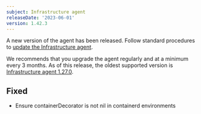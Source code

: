 ```yaml
---
subject: Infrastructure agent
releaseDate: '2023-06-01'
version: 1.42.3
---
```


A new version of the agent has been released. Follow standard procedures to [update the Infrastructure agent](/docs/infrastructure/install-configure-manage-infrastructure/update-or-uninstall/update-infrastructure-agent).

We recommends that you upgrade the agent regularly and at a minimum every 3 months. As of this release, the oldest supported version is [Infrastructure agent 1.27.0](https://docs.newrelic.com/docs/release-notes/infrastructure-release-notes/infrastructure-agent-release-notes/new-relic-infrastructure-agent-1270/).

## Fixed
* Ensure containerDecorator is not nil in containerd environments
